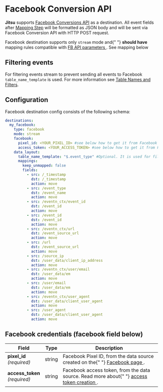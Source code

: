 # Facebook Conversion API

**Jitsu** supports [Facebook Conversions API](https://developers.facebook.com/docs/marketing-api/conversions-api/) as a
destination. All event fields after [Mapping Step](/docs/how-it-works/architecture#mapping-step) will be formatted as JSON body and will be sent via Facebook Conversion API with HTTP POST request.

<Hint>
  Facebook destination supports only <code inline="true">stream</code> mode and{" "}
  <b>should have</b> mapping rules compatible with
  <a href="https://developers.facebook.com/docs/marketing-api/conversions-api/using-the-api">
    FB API parameters
  </a>. See mapping below
</Hint>

## Filtering events

For filtering events stream to prevent sending all events to Facebook `table_name_template` is used.
For more information see [Table Names and Filters](/docs/configuration/table-names-and-filters).

## Configuration

Facebook destination config consists of the following schema:

```yaml
destinations:
  my_facebook:
    type: facebook
    mode: stream
    facebook:
      pixel_id: <YOUR_PIXEL_ID> #see below how to get it from Facebook
      access_token: <YOUR_ACCESS_TOKEN> #see below how to get it from Facebook
    data_layout:
      table_name_template: "$.event_type" #Optional. It is used for filtering events.
      mappings:
        keep_unmapped: false
        fields:
          - src: /_timestamp
            dst: /_timestamp
            action: move
          - src: /event_type
            dst: /event_name
            action: move
          - src: /eventn_ctx/event_id
            dst: /event_id
            action: move
          - src: /event_id
            dst: /event_id
            action: move
          - src: /eventn_ctx/url
            dst: /event_source_url
            action: move
          - src: /url
            dst: /event_source_url
            action: move
          - src: /source_ip
            dst: /user_data/client_ip_address
            action: move
          - src: /eventn_ctx/user/email
            dst: /user_data/em
            action: move
          - src: /user/email
            dst: /user_data/em
            action: move
          - src: /eventn_ctx/user_agent
            dst: /user_data/client_user_agent
            action: move
          - src: /user_agent
            dst: /user_data/client_user_agent
            action: move
```

## Facebook credentials (facebook field below)

<table>
  <thead>
    <tr>
      <th>Field</th>
      <th>Type</th>
      <th>Description</th>
    </tr>
  </thead>
  <tbody>
    <tr>
      <td>
        <b>pixel_id</b>
        <br />
        <em>(required)</em>
      </td>
      <td>string</td>
      <td>
        Facebook Pixel ID, from the data source created on the{" "}
        <a href="https://www.facebook.com/ads/manager/pixel/facebook_pixel/">
          Facebook page
        </a>
        .
      </td>
    </tr>
    <tr>
      <td>
        <b>access_token</b>
        <br />
        <em>(required)</em>
      </td>
      <td>string</td>
      <td>
        Facebook access token, from the data source. Read more about{" "}
        <a href="https://developers.facebook.com/docs/marketing-api/conversions-api/get-started#via-events-manager">
          access token creation
        </a>
        .
      </td>
    </tr>
  </tbody>
</table>
